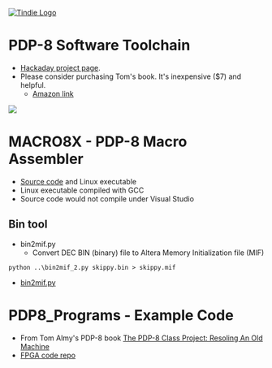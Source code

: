 <a href="https://www.tindie.com/stores/land_boards/"><img src="http://land-boards.com/blwiki/images/5/51/Tindie-mediums.png" alt="Tindie Logo"></img></a>

= PDP-8 Software Toolchain =

* [https://hackaday.io/project/179357-pdp-8-fpga Hackaday project page].
* Please consider purchasing Tom's book. It's inexpensive ($7) and helpful.
** [https://www.amazon.com/PDP-8-Class-Project-Resoling-Machine-ebook/dp/B07KY5RCJ7/ Amazon link]

<img src="https://raw.githubusercontent.com/douggilliland/Retro-Computers/master/PDP-8/PDP8_Book(Almy)/Almy_Book_Cover.png"></img>

= MACRO8X - PDP-8 Macro Assembler =

* [https://github.com/douggilliland/Linux-68k/blob/master/pdp8/macro8x.c Source code] and Linux executable
* Linux executable compiled with GCC
* Source code would not compile under Visual Studio

== Bin tool ==

* bin2mif.py
** Convert DEC BIN (binary) file to Altera Memory Initialization file (MIF)
<pre>python ..\bin2mif_2.py skippy.bin > skippy.mif</pre>
* [https://github.com/douggilliland/Linux-68k/blob/master/pdp8/bin2mif.py bin2mif.py]

= PDP8_Programs - Example Code =

* From Tom Almy's PDP-8 book [https://www.amazon.com/PDP-8-Class-Project-Resoling-Machine-ebook/dp/B07KY5RCJ7/ref=sr_1_1?dchild=1&keywords=tom+almy+pdp-8&qid=1615991822&sr=8-1 The PDP-8 Class Project: Resoling An Old Machine]
* [https://github.com/douggilliland/Retro-Computers/tree/master/PDP-8/PDP8_Book(Almy) FPGA code repo]
